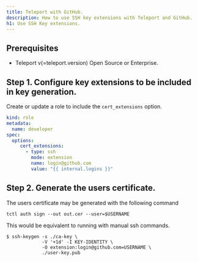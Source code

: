 ```yaml
---
title: Teleport with GitHub.
description: How to use SSH key extensions with Teleport and GitHub.
h1: Use SSH Key extensions.
---
```


## Prerequisites

- Teleport v(=teleport.version) Open Source or Enterprise.

## Step 1. Configure key extensions to be included in key generation.

Create or update a role to include the `cert_extensions` option.

```yaml
kind: role
metadata:
  name: developer
spec:
  options:
     cert_extensions:
       - type: ssh
         mode: extension
         name: login@github.com
         value: "{{ internal.logins }}"
```

## Step 2. Generate the users certificate.

The users certificate may be generated with the following command 

```code
tctl auth sign --out out.cer --user=$USERNAME
```

This would be equivalent to running with manual ssh commands.

```code
$ ssh-keygen -s ./ca-key \
	         -V '+1d' -I KEY-IDENTITY \
			 -O extension:login@github.com=USERNAME \
			 ./user-key.pub
```
